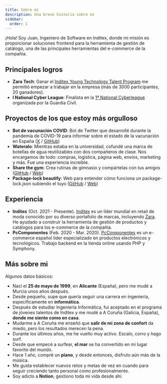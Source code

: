```yaml
---
title: Sobre mí
description: Una breve historia sobre mí
sidebar:
  order: 1
---
```


¡Hola! Soy Juan, Ingeniero de Software en Inditex, donde mi misión es proporcionar soluciones frontend para la herramienta de gestión de catálogo, una de las principales herramientas del e-commerce de la compañía.

## Principales logros

- **Zara Tech**: Ganar el [Inditex Young Technology Talent Program](https://www.zaratalent.com/es/tech/) me permitió empezar a trabajar en la empresa (más de 3000 participantes, 20 ganadores).
- **I National Cyber League**: Finalista en la [1ª National Cyberleague](https://www.um.es/web/informatica/inicio/-/asset_publisher/9oPl8OoMB0qA/content/final-de-la-i-national-cyberleague) organizada por la Guardia Civil.

## Proyectos de los que estoy más orgulloso

- **Bot de vacunación COVID**: Bot de Twitter que desarrollé durante la pandemia de COVID-19 para informar sobre el estado de la vacunación en España ([X](https://twitter.com/CovidVacunaES) / [GitHub](https://github.com/juanoa/vacunas-bot))
- **Wateralo**: Mientras estaba en la universidad, cofundé una marca de botellas de agua reutilizables con dos compañeros de clase. Nos encargamos de todo: compras, logística, página web, envíos, marketing y más. Fue una experiencia increíble.
- **Share the gym**: Crea rutinas de gimnasio y compártelas con tus amigos ([GitHub](https://github.com/juanoa/share-the-gym) / [Web](https://share-the-gym.vercel.app/))
- **Package-lock beautify**: Web para entender cómo funciona un package-lock.json subiendo el tuyo ([GitHub](https://github.com/juanoa/package-lock-beautify) / [Web](https://package-lock-beautify.vercel.app/))

## Experiencia

- **Inditex** (Oct. 2021 - Presente). [Inditex](https://www.inditex.com/) es un líder mundial en retail de moda conocido por su diverso portafolio de marcas, incluyendo [Zara](https://www.zara.com/). He ayudado a construir la herramienta de gestión de productos y catálogos para los e-commerce de la compañía.
- **PcComponentes** (Feb. 2020 - Mar. 2020). [PcComponentes](https://www.pccomponentes.com/) es un e-commerce español líder especializado en productos electrónicos y tecnológicos. Trabajo backend en la tienda online usando PHP y Symphony.

## Más sobre mi

Algunos datos básicos:

- Nací el **25 de mayo de 1999**, en **Alicante** (España), pero me mudé a Murcia unos años después.
- Desde pequeño, supe que quería seguir una carrera en ingeniería, específicamente en **informática**.
- Después de estudiar Ingeniería Informática, fui aceptado en el programa de jóvenes talentos de Inditex y me mudé a A Coruña (Galicia, España), **donde me siento como en casa**.
- Mudarme a A Coruña me enseñó que **salir de mi zona de confort** da miedo, pero los resultados merecen la pena.
- Durante los últimos años, me he vuelto muy activo. Escalo, corro y hago surf.
- Desde que empecé a surfear, **el mar** se ha convertido en mi lugar favorito del mundo.
- Hace 1 año, compré un **piano**, y desde entonces, disfruto aún más de la música.
- Me gusta establecer nuevos retos y metas de vez en cuando para seguir creciendo tanto personal como profesionalmente.
- Soy adicto a **Notion**, gestiono toda mi vida desde ahí.